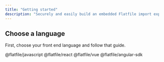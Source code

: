 ```yaml
---
title: "Getting started"
description: "Securely and easily build an embedded Flatfile import experience into your client-side application behind your own authentication using a publishable key with very limited scope."
---
```


<Snippet file="shared/dxpbanner.mdx" />

<Snippet file="shared/embed_concepts.mdx" />

## Choose a language

First, choose your front end language and follow that guide.

<CardGroup cols={2}>
  <Card title="Javascript" icon="js" href="../embedding/javascript/guide">
    @flatfile/javascript
  </Card>
  <Card title="React" icon="react" href="../embedding/react/guide">
    @flatfile/react
  </Card>
  <Card title="Vue" icon="vuejs" href="../embedding/vue/guide">
    @flatfile/vue
  </Card>
  <Card title="AngularJs" icon="angular" href="../embedding/angular/guide">
    @flatfile/angular-sdk
  </Card>
</CardGroup>
